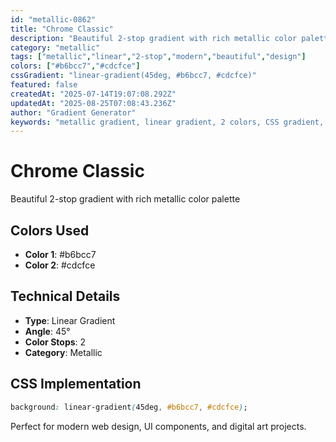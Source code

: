 ```yaml
---
id: "metallic-0862"
title: "Chrome Classic"
description: "Beautiful 2-stop gradient with rich metallic color palette"
category: "metallic"
tags: ["metallic","linear","2-stop","modern","beautiful","design"]
colors: ["#b6bcc7","#cdcfce"]
cssGradient: "linear-gradient(45deg, #b6bcc7, #cdcfce)"
featured: false
createdAt: "2025-07-14T19:07:08.292Z"
updatedAt: "2025-08-25T07:08:43.236Z"
author: "Gradient Generator"
keywords: "metallic gradient, linear gradient, 2 colors, CSS gradient, design, #b6bcc7, #cdcfce"
---
```


# Chrome Classic

Beautiful 2-stop gradient with rich metallic color palette

## Colors Used
- **Color 1**: #b6bcc7
- **Color 2**: #cdcfce

## Technical Details
- **Type**: Linear Gradient
- **Angle**: 45°
- **Color Stops**: 2
- **Category**: Metallic

## CSS Implementation
```css
background: linear-gradient(45deg, #b6bcc7, #cdcfce);
```

Perfect for modern web design, UI components, and digital art projects.
